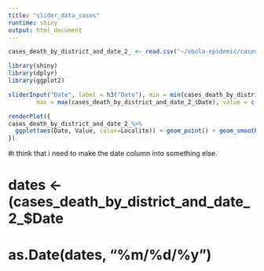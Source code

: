 ```yaml
---
title: "slider_data_cases"
runtime: shiny
output: html_document
---
```


```r
cases_death_by_district_and_date_2_ <- read.csv("~/ebola-epidemic/cases_death_by_district_and_date(2).csv")

```


```r
library(shiny)
library(dplyr)
library(ggplot2)

```

```r
sliderInput("Date", label = h3("Date"), min = min(cases_death_by_district_and_date_2_$Date), 
        max = max(cases_death_by_district_and_date_2_$Date), value = c(min(cases_death_by_district_and_date_2_$Date), max(cases_death_by_district_and_date_2_$Date)))

renderPlot({
cases_death_by_district_and_date_2_%>%
  ggplot(aes(Date, Value, color=Localite)) + geom_point() + geom_smooth ()
})
```
#i think that i need to make the date column into something else. 

# dates <- (cases_death_by_district_and_date_2_$Date

# as.Date(dates, "%m/%d/%y")
